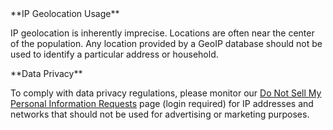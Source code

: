 <Alert type="warning">
  **IP Geolocation Usage**

  IP geolocation is inherently imprecise. Locations are often near the center of
  the population. Any location provided by a GeoIP database should not be used
  to identify a particular address or household.
</Alert>

<Alert type="warning">
  **Data Privacy**

  To comply with data privacy regulations, please monitor our
  [Do Not Sell My Personal Information Requests](https://www.maxmind.com/en/accounts/current/do-not-sell-requests)
  page (login required) for IP addresses and networks that should not be used
  for advertising or marketing purposes.
</Alert>

